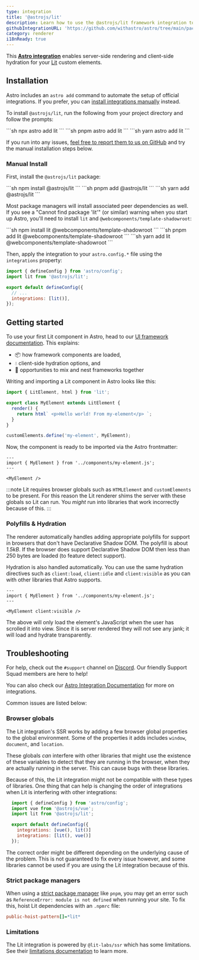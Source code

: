 ```yaml
---
type: integration
title: '@astrojs/lit'
description: Learn how to use the @astrojs/lit framework integration to extend component support in your Astro project.
githubIntegrationURL: 'https://github.com/withastro/astro/tree/main/packages/integrations/lit/'
category: renderer
i18nReady: true
---
```


This **[Astro integration][astro-integration]** enables server-side rendering and client-side hydration for your [Lit](https://lit.dev/) custom elements.

## Installation

Astro includes an `astro add` command to automate the setup of official integrations. If you prefer, you can [install integrations manually](#manual-install) instead.

To install `@astrojs/lit`, run the following from your project directory and follow the prompts:

<PackageManagerTabs>
  <Fragment slot="npm">
    ```sh
    npx astro add lit
    ```
  </Fragment>
  <Fragment slot="pnpm">
    ```sh
    pnpm astro add lit
    ```
  </Fragment>
  <Fragment slot="yarn">
    ```sh
    yarn astro add lit
    ```
  </Fragment>
</PackageManagerTabs>

If you run into any issues, [feel free to report them to us on GitHub](https://github.com/withastro/astro/issues) and try the manual installation steps below.

### Manual Install

First, install the `@astrojs/lit` package:

<PackageManagerTabs>
  <Fragment slot="npm">
  ```sh
  npm install @astrojs/lit
  ```
  </Fragment>
  <Fragment slot="pnpm">
  ```sh
  pnpm add @astrojs/lit
  ```
  </Fragment>
  <Fragment slot="yarn">
  ```sh
  yarn add @astrojs/lit
  ```
  </Fragment>
</PackageManagerTabs>

Most package managers will install associated peer dependencies as well. If you see a "Cannot find package 'lit'" (or similar) warning when you start up Astro, you'll need to install `lit` and `@webcomponents/template-shadowroot`:

<PackageManagerTabs>
  <Fragment slot="npm">
  ```sh
  npm install lit @webcomponents/template-shadowroot
  ```
  </Fragment>
  <Fragment slot="pnpm">
  ```sh
  pnpm add lit @webcomponents/template-shadowroot
  ```
  </Fragment>
  <Fragment slot="yarn">
  ```sh
  yarn add lit @webcomponents/template-shadowroot
  ```
  </Fragment>
</PackageManagerTabs>

Then, apply the integration to your `astro.config.*` file using the `integrations` property:

```js ins={2} ins="lit()" title="astro.config.mjs"
import { defineConfig } from 'astro/config';
import lit from '@astrojs/lit';

export default defineConfig({
  // ...
  integrations: [lit()],
});
```

## Getting started

To use your first Lit component in Astro, head to our [UI framework documentation][astro-ui-frameworks]. This explains:

* 📦 how framework components are loaded,
* 💧 client-side hydration options, and
* 🤝 opportunities to mix and nest frameworks together

Writing and importing a Lit component in Astro looks like this:

```js title="src/components/my-element.js"
import { LitElement, html } from 'lit';

export class MyElement extends LitElement {
  render() {
    return html` <p>Hello world! From my-element</p> `;
  }
}

customElements.define('my-element', MyElement);
```

Now, the component is ready to be imported via the Astro frontmatter:

```astro title="src/pages/index.astro"
---
import { MyElement } from '../components/my-element.js';
---

<MyElement />
```

:::note
Lit requires browser globals such as `HTMLElement` and `customElements` to be present. For this reason the Lit renderer shims the server with these globals so Lit can run. You *might* run into libraries that work incorrectly because of this.
:::

### Polyfills & Hydration

The renderer automatically handles adding appropriate polyfills for support in browsers that don't have Declarative Shadow DOM. The polyfill is about *1.5kB*. If the browser does support Declarative Shadow DOM then less than 250 bytes are loaded (to feature detect support).

Hydration is also handled automatically. You can use the same hydration directives such as `client:load`, `client:idle` and `client:visible` as you can with other libraries that Astro supports.

```astro
---
import { MyElement } from '../components/my-element.js';
---

<MyElement client:visible />
```

The above will only load the element's JavaScript when the user has scrolled it into view. Since it is server rendered they will not see any jank; it will load and hydrate transparently.

## Troubleshooting

For help, check out the `#support` channel on [Discord](https://astro.build/chat). Our friendly Support Squad members are here to help!

You can also check our [Astro Integration Documentation][astro-integration] for more on integrations.

Common issues are listed below:

### Browser globals

The Lit integration's SSR works by adding a few browser global properties to the global environment. Some of the properties it adds includes `window`, `document`, and `location`.

These globals *can* interfere with other libraries that might use the existence of these variables to detect that they are running in the browser, when they are actually running in the server. This can cause bugs with these libraries.

Because of this, the Lit integration might not be compatible with these types of libraries. One thing that can help is changing the order of integrations when Lit is interfering with other integrations:

```js lang="js" title="astro.config.mjs" ins={7} del={6}
  import { defineConfig } from 'astro/config';
  import vue from '@astrojs/vue';
  import lit from '@astrojs/lit';

  export default defineConfig({
    integrations: [vue(), lit()]
    integrations: [lit(), vue()]
  });
```

The correct order might be different depending on the underlying cause of the problem. This is not guaranteed to fix every issue however, and some libraries cannot be used if you are using the Lit integration because of this.

### Strict package managers

When using a [strict package manager](https://pnpm.io/pnpm-vs-npm#npms-flat-tree) like `pnpm`, you may get an error such as `ReferenceError: module is not defined` when running your site. To fix this, hoist Lit dependencies with an `.npmrc` file:

```ini title=".npmrc"
public-hoist-pattern[]=*lit*
```

### Limitations

The Lit integration is powered by `@lit-labs/ssr` which has some limitations. See their [limitations documentation](https://www.npmjs.com/package/@lit-labs/ssr#user-content-notes-and-limitations) to learn more.

[astro-integration]: /en/guides/integrations-guide/

[astro-ui-frameworks]: /en/core-concepts/framework-components/#using-framework-components
